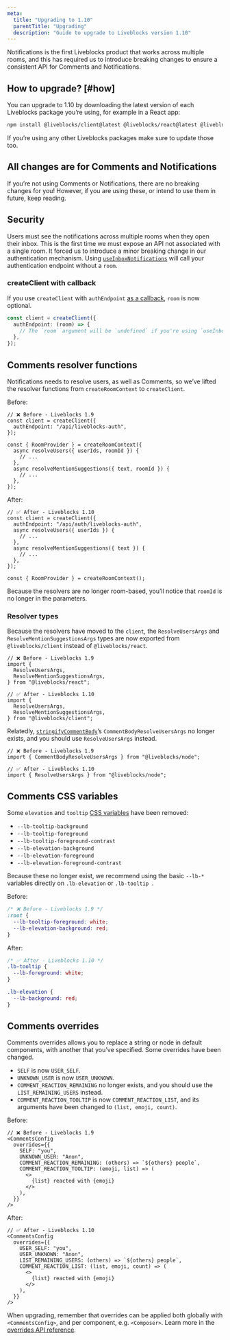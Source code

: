 ```yaml
---
meta:
  title: "Upgrading to 1.10"
  parentTitle: "Upgrading"
  description: "Guide to upgrade to Liveblocks version 1.10"
---
```


Notifications is the first Liveblocks product that works across multiple rooms,
and this has required us to introduce breaking changes to ensure a consistent
API for Comments and Notifications.

## How to upgrade? [#how]

You can upgrade to 1.10 by downloading the latest version of each Liveblocks
package you’re using, for example in a React app:

```bash
npm install @liveblocks/client@latest @liveblocks/react@latest @liveblocks/react-ui@latest @liveblocks/node@latest
```

<Banner title="Update every Liveblocks package">

If you’re using any other Liveblocks packages make sure to update those too.

</Banner>

## All changes are for Comments and Notifications

If you’re not using Comments or Notifications, there are no breaking changes for
you! However, if you are using these, or intend to use them in future, keep
reading.

## Security

Users must see the notifications across multiple rooms when they open their
inbox. This is the first time we must expose an API not associated with a single
room. It forced us to introduce a minor breaking change in our authentication
mechanism. Using
[`useInboxNotifications`](/docs/api-reference/liveblocks-react#useInboxNotifications)
will call your authentication endpoint without a `room`.

### createClient with callback

If you use `createClient` with `authEndpoint`
[as a callback](/docs/api-reference/liveblocks-client#createClientCallback),
`room` is now optional.

```typescript
const client = createClient({
  authEndpoint: (room) => {
    // The `room` argument will be `undefined` if you're using `useInboxNotifications`
  },
});
```

## Comments resolver functions

Notifications needs to resolve users, as well as Comments, so we’ve lifted the
resolver functions from `createRoomContext` to `createClient`.

Before:

```tsx file="liveblocks.config.ts" highlight="7-12"
// ❌ Before - Liveblocks 1.9
const client = createClient({
  authEndpoint: "/api/liveblocks-auth",
});

const { RoomProvider } = createRoomContext({
  async resolveUsers({ userIds, roomId }) {
    // ...
  },
  async resolveMentionSuggestions({ text, roomId }) {
    // ...
  },
});
```

After:

```tsx file="liveblocks.config.ts" highlight="4-9"
// ✅ After - Liveblocks 1.10
const client = createClient({
  authEndpoint: "/api/auth/liveblocks-auth",
  async resolveUsers({ userIds }) {
    // ...
  },
  async resolveMentionSuggestions({ text }) {
    // ...
  },
});

const { RoomProvider } = createRoomContext();
```

Because the resolvers are no longer room-based, you’ll notice that `roomId` is
no longer in the parameters.

### Resolver types

Because the resolvers have moved to the `client`, the `ResolveUsersArgs` and
`ResolveMentionSuggestionsArgs` types are now exported from `@liveblocks/client`
instead of `@liveblocks/react`.

```tsx highlight="5,11"
// ❌ Before - Liveblocks 1.9
import {
  ResolveUsersArgs,
  ResolveMentionSuggestionsArgs,
} from "@liveblocks/react";

// ✅ After - Liveblocks 1.10
import {
  ResolveUsersArgs,
  ResolveMentionSuggestionsArgs,
} from "@liveblocks/client";
```

Relatedly,
[`stringifyCommentBody`](/docs/api-reference/liveblocks-node#stringify-comment-body)’s
`CommentBodyResolveUsersArgs` no longer exists, and you should use
`ResolveUsersArgs` instead.

```tsx highlight="5,11"
// ❌ Before - Liveblocks 1.9
import { CommentBodyResolveUsersArgs } from "@liveblocks/node";

// ✅ After - Liveblocks 1.10
import { ResolveUsersArgs } from "@liveblocks/node";
```

## Comments CSS variables

Some `elevation` and `tooltip`
[CSS variables](/docs/api-reference/liveblocks-react-ui#CSS-variables) have been
removed:

- `--lb-tooltip-background`
- `--lb-tooltip-foreground`
- `--lb-tooltip-foreground-contrast`
- `--lb-elevation-background`
- `--lb-elevation-foreground`
- `--lb-elevation-foreground-contrast`

Because these no longer exist, we recommend using the basic `--lb-*` variables
directly on `.lb-elevation` or `.lb-tooltip `.

Before:

```css
/* ❌ Before - Liveblocks 1.9 */
:root {
  --lb-tooltip-foreground: white;
  --lb-elevation-background: red;
}
```

After:

```css
/* ✅ After - Liveblocks 1.10 */
.lb-tooltip {
  --lb-foreground: white;
}

.lb-elevation {
  --lb-background: red;
}
```

## Comments overrides

Comments overrides allows you to replace a string or node in default components,
with another that you’ve specified. Some overrides have been changed.

- `SELF` is now `USER_SELF`.
- `UNKNOWN_USER` is now `USER_UNKNOWN`.
- `COMMENT_REACTION_REMAINING` no longer exists, and you should use the
  `LIST_REMAINING_USERS` instead.
- `COMMENT_REACTION_TOOLTIP` is now `COMMENT_REACTION_LIST`, and its arguments
  have been changed to `(list, emoji, count)`.

Before:

```tsx highlight="4-7"
// ❌ Before - Liveblocks 1.9
<CommentsConfig
  overrides={{
    SELF: "you",
    UNKNOWN_USER: "Anon",
    COMMENT_REACTION_REMAINING: (others) => `${others} people`,
    COMMENT_REACTION_TOOLTIP: (emoji, list) => (
      <>
        {list} reacted with {emoji}
      </>
    ),
  }}
/>
```

After:

```tsx highlight="4-7"
// ✅ After - Liveblocks 1.10
<CommentsConfig
  overrides={{
    USER_SELF: "you",
    USER_UNKNOWN: "Anon",
    LIST_REMAINING_USERS: (others) => `${others} people`,
    COMMENT_REACTION_LIST: (list, emoji, count) => (
      <>
        {list} reacted with {emoji}
      </>
    ),
  }}
/>
```

When upgrading, remember that overrides can be applied both globally with
`<CommentsConfig>`, and per component, e.g. `<Composer>`. Learn more in the
[overrides API reference](/docs/api-reference/liveblocks-react-ui#Overrides).
